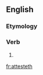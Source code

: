 ==English==

===Etymology===
{{suffix|attest|eth}}

===Verb===
{{en-verb form}}

# {{archaic third-person singular of|attest}}

[[fr:attesteth]]